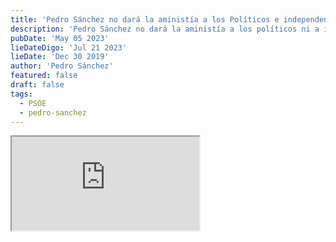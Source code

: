 ```yaml
---
title: 'Pedro Sánchez no dará la aministía a los Políticos e independentistas Catalanes'
description: 'Pedro Sánchez no dará la aministía a los políticos ni a independentistas Catalanes'
pubDate: 'May 05 2023'
lieDateDigo: 'Jul 21 2023'
lieDate: 'Dec 30 2019'
author: 'Pedro Sánchez'
featured: false
draft: false
tags:
  - PSOE
  - pedro-sanchez
---
```



<VideoBlocks>
	<div slot="before">
		<Iframe
			src="https://www.youtube.com/embed/-X-pF5R8m-U?si=pfkcKj0eP58wMIr2"
			title="Pedro Sánchez no dará la aministía a los políticos ni a independentistas Catalanes"
		/>
    <h3>Pedro Sánchez no dará la aministía a los políticos ni a independentistas Catalanes</h3>
		<p></p>
	</div>
	<div slot="after">
		<Iframe
			src="https://www.youtube.com/embed/NEHxSfmQuDM?si=4M4uza_QalP7s-xz"
			title="Pedro Sánchez en la investidura de noviembre de 2023"
		/>
    <h3></h3>
		<p></p>
	</div>
</VideoBlocks>

<Timeline>
  <TimelineItem title="Pedro Sánchez" date="21 septiembre 2014">
    <p>Entrevista de Risto Mejide a Pedro Sánchez</p>
    <p><strong>Risto Mejide</strong>: ¿Qué sentido tiene que un político indulte a otro?</p>
    <p><strong>Pedro Sánchez</strong>: Ninguno, absolutamente ninguno, y yo siento vergüenza de eso</p>
    <p><strong>Risto Mejide</strong>: ¿Tu partido a indultado a algún banquero?</p>
    <p><strong>Pedro Sánchez</strong>: Lo sé y lo siento mucho, y pido perdón a la ciudadanía por ello, porque yo también me cabreé</p>
    <p><strong>Risto Mejide</strong>: ¿Tú estabas ahí?</p>
    <p><strong>Pedro Sánchez</strong>: No</p>
    <p><strong>Risto Mejide</strong>: Tu fuiste diputado</p>
    <p><strong>Pedro Sánchez</strong>: Pero eso es una decisión del gobierno y yo he dicho púbpcamente que uno de los principales errores fue indulto. Yo lo que digo es que hay que acabar con los indultos políticos</p>
  </TimelineItem>
  <TimelineItem title="Pedro Sánchez" date="21 julio 2023">
    <p>El independentismo pedía la aministía y no la ha tenido, lo que han tenido son indultos condicionados</p>
  </TimelineItem>
  <TimelineItem title="Pedro Sánchez" date="3 octubre 2023">
    <p>Si estamos, lógicamente, hablando con los distintos grupos parlamentarios, también con las fuerzas independentistas, ustedes lo saben, no tengo que esconderlo</p>
  </TimelineItem>
  <TimelineItem title="Pedro Sánchez" date="28 octubre 2023">
    <p>En nombre del interés de España y la concordia vamos a conceder la amnistía</p>
  </TimelineItem>
  <TimelineItem title="Pedro Sánchez" date="15 de noviembre de 2023">
    <p>Pedro Sánchez en la investidura de noviembre de 2023</p>
  </TimelineItem>
</Timeline>
